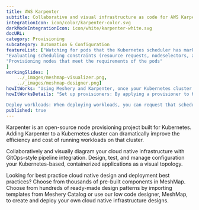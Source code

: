 ```yaml
---
title: AWS Karpenter  
subtitle: Collaborative and visual infrastructure as code for AWS Karpenter
integrationIcon: icon/color/karpenter-color.svg
darkModeIntegrationIcon: icon/white/karpenter-white.svg
docURL: 
category: Provisioning
subcategory: Automation & Configuration
featureList: ["Watching for pods that the Kubernetes scheduler has marked as unschedulable",
"Evaluating scheduling constraints (resource requests, nodeselectors, affinities, tolerations, and topology spread constraints) requested by the pods",
"Provisioning nodes that meet the requirements of the pods"
]
workingSlides: [
    ../_images/meshmap-visualizer.png,
    ../_images/meshmap-designer.png]
howItWorks: "Using Meshery and Karpenter, once your Kubernetes cluster and the Karpenter controller are up and running"
howItWorksDetails: "Set up provisioners: By applying a provisioner to Karpenter, you can configure constraints on node provisioning and set timeout values for node expiry or Kubelet configuration values. 

Deploy workloads: When deploying workloads, you can request that scheduling constraints be met to direct which nodes Karpenter provisions for those workloads. "
published: true
---
```

<p>
    Karpenter is an open-source node provisioning project built for Kubernetes. Adding Karpenter to a Kubernetes cluster can dramatically improve the efficiency and cost of running workloads on that cluster.
</p>
<p>
    Collaboratively and visually diagram your cloud native infrastructure with GitOps-style pipeline integration. Design, test, and manage configuration your Kubernetes-based, containerized applications as a visual topology.
</p>
<p>
    Looking for best practice cloud native design and deployment best practices? Choose from thousands of pre-built components in MeshMap. Choose from hundreds of ready-made design patterns by importing templates from Meshery Catalog or use our low code designer, MeshMap, to create and deploy your own cloud native infrastructure designs.
</p>